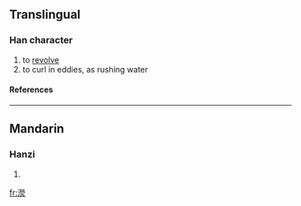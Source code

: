 ==Translingual==
===Han character===
{{Han char|rn=85|rad=水|as=14|sn=17|four=|canj=水火火火 (EFFF), X水火火火 (XEFFF)}}
# to [[revolve]]
# to curl in eddies, as rushing water
====References====
{{Han ref|kx=0655.280|dkj=18488|dj=1066.010|hdz=31773.060|uh=6FD9|ud=28633}}

----
==Mandarin==
===Hanzi===
{{cmn-hanzi|pin=[[yíng]] ([[ying2]]), [[yìng]] ([[ying4]])|wg=ying<sup>2</sup>, ying<sup>4</sup>}}
# {{defn|Mandarin}}

[[fr:濙]]